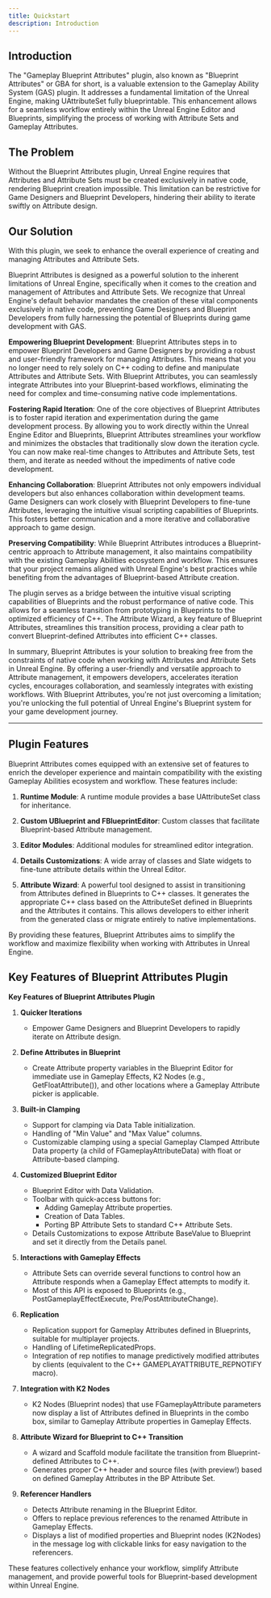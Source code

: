 ```yaml
---
title: Quickstart
description: Introduction
---
```


## Introduction

The "Gameplay Blueprint Attributes" plugin, also known as "Blueprint Attributes" or GBA for short, is a valuable extension to the Gameplay Ability System (GAS) plugin. It addresses a fundamental limitation of the Unreal Engine, making UAttributeSet fully blueprintable. This enhancement allows for a seamless workflow entirely within the Unreal Engine Editor and Blueprints, simplifying the process of working with Attribute Sets and Gameplay Attributes.

## The Problem

Without the Blueprint Attributes plugin, Unreal Engine requires that Attributes and Attribute Sets must be created exclusively in native code, rendering Blueprint creation impossible. This limitation can be restrictive for Game Designers and Blueprint Developers, hindering their ability to iterate swiftly on Attribute design.

## Our Solution

With this plugin, we seek to enhance the overall experience of creating and managing Attributes and Attribute Sets.

Blueprint Attributes is designed as a powerful solution to the inherent limitations of Unreal Engine, specifically when it comes to the creation and management of Attributes and Attribute Sets. We recognize that Unreal Engine's default behavior mandates the creation of these vital components exclusively in native code, preventing Game Designers and Blueprint Developers from fully harnessing the potential of Blueprints during game development with GAS.

**Empowering Blueprint Development**: Blueprint Attributes steps in to empower Blueprint Developers and Game Designers by providing a robust and user-friendly framework for managing Attributes. This means that you no longer need to rely solely on C++ coding to define and manipulate Attributes and Attribute Sets. With Blueprint Attributes, you can seamlessly integrate Attributes into your Blueprint-based workflows, eliminating the need for complex and time-consuming native code implementations.

**Fostering Rapid Iteration**: One of the core objectives of Blueprint Attributes is to foster rapid iteration and experimentation during the game development process. By allowing you to work directly within the Unreal Engine Editor and Blueprints, Blueprint Attributes streamlines your workflow and minimizes the obstacles that traditionally slow down the iteration cycle. You can now make real-time changes to Attributes and Attribute Sets, test them, and iterate as needed without the impediments of native code development.

**Enhancing Collaboration**: Blueprint Attributes not only empowers individual developers but also enhances collaboration within development teams. Game Designers can work closely with Blueprint Developers to fine-tune Attributes, leveraging the intuitive visual scripting capabilities of Blueprints. This fosters better communication and a more iterative and collaborative approach to game design.

**Preserving Compatibility**: While Blueprint Attributes introduces a Blueprint-centric approach to Attribute management, it also maintains compatibility with the existing Gameplay Abilities ecosystem and workflow. This ensures that your project remains aligned with Unreal Engine's best practices while benefiting from the advantages of Blueprint-based Attribute creation.

The plugin serves as a bridge between the intuitive visual scripting capabilities of Blueprints and the robust performance of native code. This allows for a seamless transition from prototyping in Blueprints to the optimized efficiency of C++. The Attribute Wizard, a key feature of Blueprint Attributes, streamlines this transition process, providing a clear path to convert Blueprint-defined Attributes into efficient C++ classes.

In summary, Blueprint Attributes is your solution to breaking free from the constraints of native code when working with Attributes and Attribute Sets in Unreal Engine. By offering a user-friendly and versatile approach to Attribute management, it empowers developers, accelerates iteration cycles, encourages collaboration, and seamlessly integrates with existing workflows. With Blueprint Attributes, you're not just overcoming a limitation; you're unlocking the full potential of Unreal Engine's Blueprint system for your game development journey.

---

## Plugin Features

Blueprint Attributes comes equipped with an extensive set of features to enrich the developer experience and maintain compatibility with the existing Gameplay Abilities ecosystem and workflow. These features include:

1. **Runtime Module**: A runtime module provides a base UAttributeSet class for inheritance.

2. **Custom UBlueprint and FBlueprintEditor**: Custom classes that facilitate Blueprint-based Attribute management.

3. **Editor Modules**: Additional modules for streamlined editor integration.

4. **Details Customizations**: A wide array of classes and Slate widgets to fine-tune attribute details within the Unreal Editor.

5. **Attribute Wizard**: A powerful tool designed to assist in transitioning from Attributes defined in Blueprints to C++ classes. It generates the appropriate C++ class based on the AttributeSet defined in Blueprints and the Attributes it contains. This allows developers to either inherit from the generated class or migrate entirely to native implementations.

By providing these features, Blueprint Attributes aims to simplify the workflow and maximize flexibility when working with Attributes in Unreal Engine.

## Key Features of Blueprint Attributes Plugin

**Key Features of Blueprint Attributes Plugin**

1. **Quicker Iterations**
    - Empower Game Designers and Blueprint Developers to rapidly iterate on Attribute design.

2. **Define Attributes in Blueprint**
    - Create Attribute property variables in the Blueprint Editor for immediate use in Gameplay Effects, K2 Nodes (e.g., GetFloatAttribute()), and other locations where a Gameplay Attribute picker is applicable.

3. **Built-in Clamping**
    - Support for clamping via Data Table initialization.
    - Handling of "Min Value" and "Max Value" columns.
    - Customizable clamping using a special Gameplay Clamped Attribute Data property (a child of FGameplayAttributeData) with float or Attribute-based clamping.

4. **Customized Blueprint Editor**
    - Blueprint Editor with Data Validation.
    - Toolbar with quick-access buttons for:
        - Adding Gameplay Attribute properties.
        - Creation of Data Tables.
        - Porting BP Attribute Sets to standard C++ Attribute Sets.
    - Details Customizations to expose Attribute BaseValue to Blueprint and set it directly from the Details panel.

5. **Interactions with Gameplay Effects**
    - Attribute Sets can override several functions to control how an Attribute responds when a Gameplay Effect attempts to modify it.
    - Most of this API is exposed to Blueprints (e.g., PostGameplayEffectExecute, Pre/PostAttributeChange).

6. **Replication**
    - Replication support for Gameplay Attributes defined in Blueprints, suitable for multiplayer projects.
    - Handling of LifetimeReplicatedProps.
    - Integration of rep notifies to manage predictively modified attributes by clients (equivalent to the C++ GAMEPLAYATTRIBUTE_REPNOTIFY macro).

7. **Integration with K2 Nodes**
    - K2 Nodes (Blueprint nodes) that use FGameplayAttribute parameters now display a list of Attributes defined in Blueprints in the combo box, similar to Gameplay Attribute properties in Gameplay Effects.

8. **Attribute Wizard for Blueprint to C++ Transition**
    - A wizard and Scaffold module facilitate the transition from Blueprint-defined Attributes to C++.
    - Generates proper C++ header and source files (with preview!) based on defined Gameplay Attributes in the BP Attribute Set.

9. **Referencer Handlers**
    - Detects Attribute renaming in the Blueprint Editor.
    - Offers to replace previous references to the renamed Attribute in Gameplay Effects.
    - Displays a list of modified properties and Blueprint nodes (K2Nodes) in the message log with clickable links for easy navigation to the referencers.

These features collectively enhance your workflow, simplify Attribute management, and provide powerful tools for Blueprint-based development within Unreal Engine.